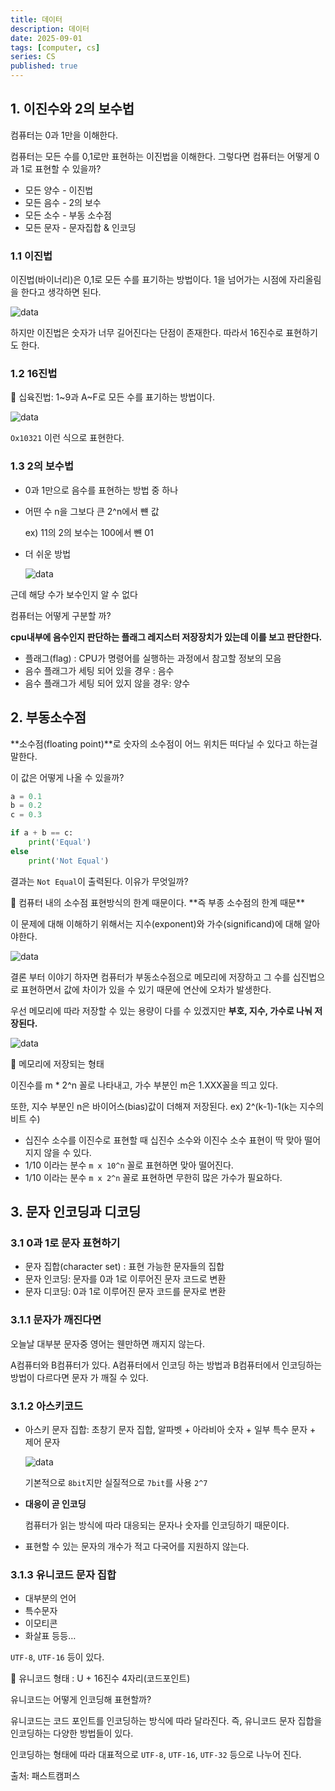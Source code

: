 ```yaml
---
title: 데이터
description: 데이터
date: 2025-09-01
tags: [computer, cs]
series: CS
published: true
---
```


## 1. 이진수와 2의 보수법

컴퓨터는 0과 1만을 이해한다.

컴퓨터는 모든 수를 0,1로만 표현하는 이진법을 이해한다. 그렇다면 컴퓨터는 어떻게 0과 1로 표현할 수 있을까?

- 모든 양수 - 이진법
- 모든 음수 - 2의 보수
- 모든 소수 - 부동 소수점
- 모든 문자 - 문자집합 & 인코딩

### 1.1 이진법

이진법(바이너리)은 0,1로 모든 수를 표기하는 방법이다. 1을 넘어가는 시점에 자리올림을 한다고 생각하면 된다.

![data](https://raw.githubusercontent.com/thdtjdgml415/next-blog/main/assets/img/cs/data/data.webp)

하지만 이진법은 숫자가 너무 길어진다는 단점이 존재한다. 따라서 16진수로 표현하기도 한다.

### 1.2 16진법

<aside>
📌 십육진법: 1~9과 A~F로 모든 수를 표기하는 방법이다.

</aside>

![data](https://raw.githubusercontent.com/thdtjdgml415/next-blog/main/assets/img/cs/data/data-1.webp)

`Ox10321` 이런 식으로 표현한다.

### 1.3 2의 보수법

- 0과 1만으로 음수를 표현하는 방법 중 하나
- 어떤 수 n을 그보다 큰 2^n에서 뺸 값

  ex) 11의 2의 보수는 100에서 뺸 01

- 더 쉬운 방법

  ![data](https://raw.githubusercontent.com/thdtjdgml415/next-blog/main/assets/img/cs/data/data-2.webp)

근데 해당 수가 보수인지 알 수 없다

컴퓨터는 어떻게 구분할 까?

**cpu내부에 음수인지 판단하는 플래그 레지스터 저장장치가 있는데 이를 보고 판단한다.**

- 플래그(flag) : CPU가 명령어를 실행하는 과정에서 참고할 정보의 모음
- 음수 플래그가 세팅 되어 있을 경우 : 음수
- 음수 플래그가 세팅 되어 있지 않을 경우: 양수

## 2. 부동소수점

**소수점(floating point)**로 숫자의 소수점이 어느 위치든 떠다닐 수 있다고 하는걸 말한다.

이 값은 어떻게 나올 수 있을까?

```python
a = 0.1
b = 0.2
c = 0.3

if a + b == c:
	print('Equal')
else
	print('Not Equal')
```

결과는 `Not Equal`이 출력된다. 이유가 무엇일까?

<aside>
📌 컴퓨터 내의 소수점 표현방식의 한계 때문이다. **즉 부종 소수점의 한계 때문**

</aside>

이 문제에 대해 이해하기 위해서는 지수(exponent)와 가수(significand)에 대해 알아야한다.

![data](https://raw.githubusercontent.com/thdtjdgml415/next-blog/main/assets/img/cs/data/data-3.webp)

결론 부터 이야기 하자면 컴퓨터가 부동소수점으로 메모리에 저장하고 그 수를 십진법으로 표현하면서 값에 차이가 있을 수 있기 때문에 연산에 오차가 발생한다.

우선 메모리에 따라 저장할 수 있는 용량이 다를 수 있겠지만 **부호, 지수, 가수로 나눠 저장된다.**

![data](https://raw.githubusercontent.com/thdtjdgml415/next-blog/main/assets/img/cs/data/data-4.webp)

<aside>
📌 메모리에 저장되는 형태

이진수를 m \* 2^n 꼴로 나타내고, 가수 부분인 m은 1.XXX꼴을 띄고 있다.

또한, 지수 부분인 n은 바이어스(bias)값이 더해져 저장된다. ex) 2^(k-1)-1(k는 지수의 비트 수)

</aside>

- 십진수 소수를 이진수로 표현할 때 십진수 소수와 이진수 소수 표현이 딱 맞아 떨어지지 않을 수 있다.
- 1/10 이라는 분수 `m x 10^n` 꼴로 표현하면 맞아 떨어진다.
- 1/10 이라는 분수 `m x 2^n` 꼴로 표현하면 무한히 많은 가수가 필요하다.

## 3. 문자 인코딩과 디코딩

### 3.1 0과 1로 문자 표현하기

- 문자 집합(character set) : 표현 가능한 문자들의 집합
- 문자 인코딩: 문자를 0과 1로 이루어진 문자 코드로 변환
- 문자 디코딩: 0과 1로 이루어진 문자 코드를 문자로 변환

### 3.1.1 문자가 깨진다면

오늘날 대부분 문자중 영어는 웬만하면 깨지지 않는다.

A컴퓨터와 B컴퓨터가 있다. A컴퓨터에서 인코딩 하는 방법과 B컴퓨터에서 인코딩하는 방법이 다르다면 문자 가 깨질 수 있다.

### 3.1.2 아스키코드

- 아스키 문자 집합: 초창기 문자 집합, 알파벳 + 아라비아 숫자 + 일부 특수 문자 + 제어 문자

  ![data](https://raw.githubusercontent.com/thdtjdgml415/next-blog/main/assets/img/cs/data/data-5.webp)

  기본적으로 `8bit`지만 실질적으로 `7bit`를 사용 `2^7`

- **대응이 곧 인코딩**

  컴퓨터가 읽는 방식에 따라 대응되는 문자나 숫자를 인코딩하기 때문이다.

- 표현할 수 있는 문자의 개수가 적고 다국어를 지원하지 않는다.

### 3.1.3 유니코드 문자 집합

- 대부분의 언어
- 특수문자
- 이모티콘
- 화살표 등등…

`UTF-8`, `UTF-16` 등이 있다.

<aside>
📌 유니코드 형태 : U + 16진수 4자리(코드포인트)

</aside>

유니코드는 어떻게 인코딩해 표현할까?

유니코드는 코드 포인트를 인코딩하는 방식에 따라 달라진다. 즉, 유니코드 문자 집합을 인코딩하는 다양한 방법들이 있다.

인코딩하는 형태에 따라 대표적으로 `UTF-8`, `UTF-16`, `UTF-32` 등으로 나누어 진다.

출처: 패스트캠퍼스

